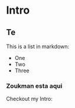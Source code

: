 
# Intro

## Te

This is a list in markdown:

- One
- Two
- Three

### Zoukman esta aqui

Checkout my Intro:

<Intro />
